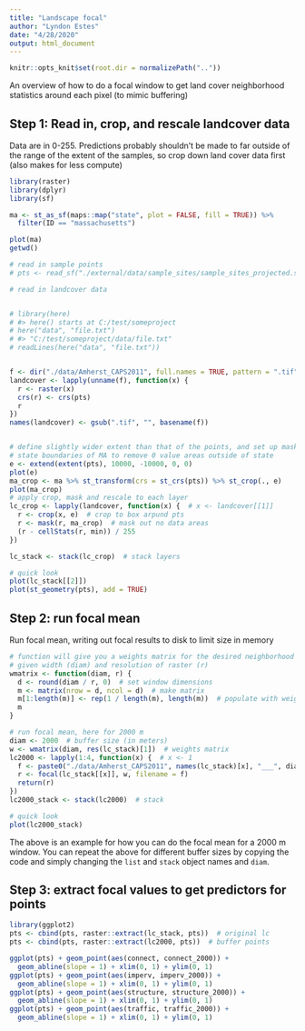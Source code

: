 ```yaml
---
title: "Landscape focal"
author: "Lyndon Estes"
date: "4/28/2020"
output: html_document
---
```


```r
knitr::opts_knit$set(root.dir = normalizePath(".."))

```

An overview of how to do a focal window to get land cover neighborhood statistics around each pixel (to mimic buffering)

## Step 1: Read in, crop, and rescale landcover data

Data are in 0-255.  Predictions probably shouldn't be made to far outside of the range of the extent of the samples, so crop down land cover data first (also makes for less compute)
```r
library(raster)
library(dplyr)
library(sf)

ma <- st_as_sf(maps::map("state", plot = FALSE, fill = TRUE)) %>% 
  filter(ID == "massachusetts")

plot(ma)
getwd()

# read in sample points
# pts <- read_sf("./external/data/sample_sites/sample_sites_projected.shp")

# read in landcover data


# library(here)
# #> here() starts at C:/test/someproject
# here("data", "file.txt")
# #> "C:/test/someproject/data/file.txt"
# readLines(here("data", "file.txt"))


f <- dir("./data/Amherst_CAPS2011", full.names = TRUE, pattern = ".tif")
landcover <- lapply(unname(f), function(x) {
  r <- raster(x)
  crs(r) <- crs(pts)
  r
})
names(landcover) <- gsub(".tif", "", basename(f))


# define slightly wider extent than that of the points, and set up mask from 
# state boundaries of MA to remove 0 value areas outside of state
e <- extend(extent(pts), 10000, -10000, 0, 0)
plot(e)
ma_crop <- ma %>% st_transform(crs = st_crs(pts)) %>% st_crop(., e)
plot(ma_crop)
# apply crop, mask and rescale to each layer
lc_crop <- lapply(landcover, function(x) {  # x <- landcover[[1]]
  r <- crop(x, e)  # crop to box arpund pts
  r <- mask(r, ma_crop)  # mask out no data areas
  (r - cellStats(r, min)) / 255
})

lc_stack <- stack(lc_crop)  # stack layers

# quick look
plot(lc_stack[[2]])
plot(st_geometry(pts), add = TRUE)
```

## Step 2: run focal mean

Run focal mean, writing out focal results to disk to limit size in memory
```r
# function will give you a weights matrix for the desired neighborhood size, 
# given width (diam) and resolution of raster (r)
wmatrix <- function(diam, r) {
  d <- round(diam / r, 0)  # set window dimensions
  m <- matrix(nrow = d, ncol = d)  # make matrix
  m[1:length(m)] <- rep(1 / length(m), length(m))  # populate with weights
  m
}

# run focal mean, here for 2000 m
diam <- 2000  # buffer size (in meters)
w <- wmatrix(diam, res(lc_stack)[1])  # weights matrix
lc2000 <- lapply(1:4, function(x) {  # x <- 1
  f <- paste0("./data/Amherst_CAPS2011", names(lc_stack)[x], "___", diam, ".tif")
  r <- focal(lc_stack[[x]], w, filename = f)
  return(r)
})
lc2000_stack <- stack(lc2000)  # stack

# quick look
plot(lc2000_stack)
```

The above is an example for how you can do the focal mean for a 2000 m window. You can repeat the above for different buffer sizes by copying the code and simply changing the `list` and `stack` object names and `diam`.

## Step 3: extract focal values to get predictors for points
```r
library(ggplot2)
pts <- cbind(pts, raster::extract(lc_stack, pts))  # original lc
pts <- cbind(pts, raster::extract(lc2000, pts))  # buffer points

ggplot(pts) + geom_point(aes(connect, connect_2000)) + 
  geom_abline(slope = 1) + xlim(0, 1) + ylim(0, 1)
ggplot(pts) + geom_point(aes(imperv, imperv_2000)) + 
  geom_abline(slope = 1) + xlim(0, 1) + ylim(0, 1)
ggplot(pts) + geom_point(aes(structure, structure_2000)) + 
  geom_abline(slope = 1) + xlim(0, 1) + ylim(0, 1)
ggplot(pts) + geom_point(aes(traffic, traffic_2000)) + 
  geom_abline(slope = 1) + xlim(0, 1) + ylim(0, 1)
```



